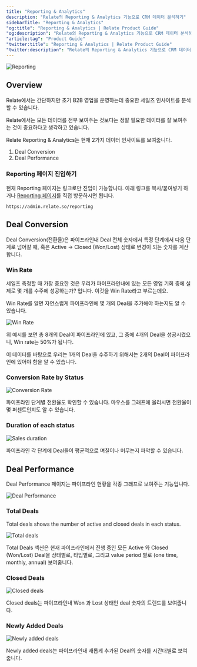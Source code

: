 ```yaml
---
title: "Reporting & Analytics"
description: "Relate의 Reporting & Analytics 기능으로 CRM 데이터 분석하기"
sidebarTitle: "Reporting & Analytics"
"og:title": "Reporting & Analytics | Relate Product Guide"
"og:description": "Relate의 Reporting & Analytics 기능으로 CRM 데이터 분석하기"
"article:tag": "Product Guide"
"twitter:title": "Reporting & Analytics | Relate Product Guide"
"twitter:description": "Relate의 Reporting & Analytics 기능으로 CRM 데이터 분석하기"
---
```


![Reporting](/docs/images/features/reporting.png)

## Overview

Relate에서는 간단하지만 초기 B2B 영업을 운영하는데 중요한 세일즈 인사이트를 분석할 수 있습니다.

Relate에서는 모든 데이터를 전부 보여주는 것보다는 정말 필요한 데이터를 잘 보여주는 것이 중요하다고 생각하고 있습니다.

Relate Reporting & Analytics는 현재 2가지 데이터 인사이트를 보여줍니다.

1. Deal Conversion
2. Deal Performance

### Reporting 페이지 진입하기

현재 Reporting 페이지는 링크로만 진입이 가능합니다. 아래 링크를 복사/붙여넣기 하거나 [Reporting 페이지](https://admin.relate.so/reporting)를 직접 방문하시면 됩니다.

```
https://admin.relate.so/reporting
```


## Deal Conversion

Deal Conversion(전환율)은 파이프라인내 Deal 전체 숫자에서 특정 단계에서 다음 단계로 넘어갈 때, 혹은 Active -> Closed (Won/Lost) 상태로 변경이 되는 숫자를 계산합니다.

### Win Rate
세일즈 측정할 때 가장 중요한 것은 우리가 파이프라인내에 있는 모든 영업 기회 중에 실제로 몇 개를 수주에 성공하는가? 입니다. 이것을 Win Rate라고 부르는데요.

Win Rate를 알면 자연스럽게 파이프라인에 몇 개의 Deal을 추가해야 하는지도 알 수 있습니다.

![Win Rate](/docs/images/features/win-rate.png)

위 예시를 보면 총 8개의 Deal이 파이프라인에 있고, 그 중에 4개의 Deal을 성공시켰으니, Win rate는 50%가 됩니다.

이 데이터를 바탕으로 우리는 1개의 Deal을 수주하기 위해서는 2개의 Deal이 파이프라인에 있어야 함을 알 수 있습니다.

### Conversion Rate by Status

![Conversion Rate](/docs/images/features/conversion-rate.png)

파이프라인 단계별 전환율도 확인할 수 있습니다. 마우스를 그래프에 올리시면 전환율이 몇 퍼센트인지도 알 수 있습니다.

### Duration of each status

![Sales duration](/docs/images/features/duration.png)

파이프라인 각 단계에 Deal들이 평균적으로 며칠이나 머무는지 파악할 수 있습니다.

## Deal Performance
Deal Performance 페이지는 파이프라인 현황을 각종 그래프로 보여주는 기능입니다.

![Deal Performance](/docs/images/features/deal-performance.png)

### Total Deals

Total deals shows the number of active and closed deals in each status.

![Total deals](/docs/images/features/total-deals.png)

Total Deals 섹션은 현재 파이프라인에서 진행 중인 모든 Active 와 Closed (Won/Lost) Deal을 상태별로, 타입별로, 그리고 value period 별로 (one time, monthly, annual) 보여줍니다.

### Closed Deals

![Closed deals](/docs/images/features/closed-deals.png)

Closed deals는 파이프라인내 Won 과 Lost 상태인 deal 숫자의 트렌드를 보여줍니다.

### Newly Added Deals

![Newly added deals](/docs/images/features/new-deals.png)

Newly added deals는 파이프라인내 새롭게 추가된 Deal의 숫자를 시간대별로 보여줍니다.